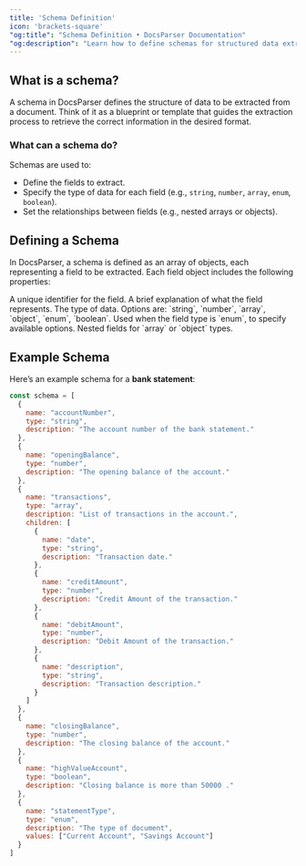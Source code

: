 ```yaml
---
title: 'Schema Definition'
icon: 'brackets-square'
"og:title": "Schema Definition • DocsParser Documentation"
"og:description": "Learn how to define schemas for structured data extraction"
---
```


## What is a schema?

A schema in DocsParser defines the structure of data to be extracted from a document. Think of it as a blueprint or template that guides the extraction process to retrieve the correct information in the desired format.

### What can a schema do?

Schemas are used to:

- Define the fields to extract.
- Specify the type of data for each field (e.g., `string`, `number`, `array`, `enum`, `boolean`).
- Set the relationships between fields (e.g., nested arrays or objects).

## Defining a Schema

In DocsParser, a schema is defined as an array of objects, each representing a field to be extracted. Each field object includes the following properties:

<ResponseField name="name" type="string" required>
  A unique identifier for the field.
</ResponseField>

<ResponseField name="description" type="string" required>
  A brief explanation of what the field represents.
</ResponseField>

<ResponseField name="type" type="enum" required>
  The type of data. Options are: `string`, `number`, `array`, `object`, `enum`, `boolean`.
</ResponseField>

<ResponseField name="values" type="string[]">
  Used when the field type is `enum`, to specify available options.
</ResponseField>

<ResponseField name="children" type="object[]">
  Nested fields for `array` or `object` types.
</ResponseField>


## Example Schema

Here’s an example schema for a **bank statement**:

```javascript Bank statement schema
const schema = [
  {
    name: "accountNumber",
    type: "string",
    description: "The account number of the bank statement."
  },
  {
    name: "openingBalance",
    type: "number",
    description: "The opening balance of the account."
  },
  {
    name: "transactions",
    type: "array",
    description: "List of transactions in the account.",
    children: [
      {
        name: "date",
        type: "string",
        description: "Transaction date."
      },
      {
        name: "creditAmount",
        type: "number",
        description: "Credit Amount of the transaction."
      },
      {
        name: "debitAmount",
        type: "number",
        description: "Debit Amount of the transaction."
      },
      {
        name: "description",
        type: "string",
        description: "Transaction description."
      }
    ]
  },
  {
    name: "closingBalance",
    type: "number",
    description: "The closing balance of the account."
  },
  {
    name: "highValueAccount",
    type: "boolean",
    description: "Closing balance is more than 50000 ."
  },
  {
    name: "statementType",
    type: "enum",
    description: "The type of document",
    values: ["Current Account", "Savings Account"]
  }
]
